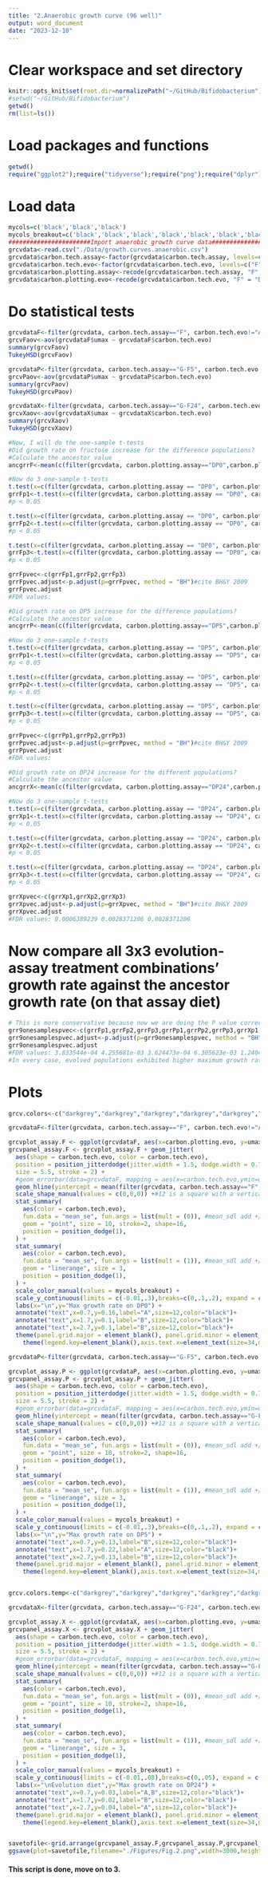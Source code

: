 ```yaml
---
title: "2.Anaerobic growth curve (96 well)"
output: word_document
date: "2023-12-10"
---
```



# Clear workspace and set directory
```r
knitr::opts_knit$set(root.dir=normalizePath("~/GitHub/Bifidobacterium"))
#setwd("~/GitHub/Bifidobacterium")
getwd()
rm(list=ls())
```

# Load packages and functions
```r
getwd()
require("ggplot2");require("tidyverse");require("png");require("dplyr");require("grid");require("vegan");require("indicspecies");require("ggrepel");require("gridExtra")
```

# Load data
```r
mycols=c('black','black','black')
mycols_breakout=c('black','black','black','black','black','black','black','black')
#######################Import anaerobic growth curve data##############################################################
grcvdata<-read.csv("./Data/growth.curves.anaerobic.csv")
grcvdata$carbon.tech.assay<-factor(grcvdata$carbon.tech.assay, levels=c("F", "G-F5","G-F24","Ancestor"))
grcvdata$carbon.tech.evo<-factor(grcvdata$carbon.tech.evo, levels=c("F", "G-F5","G-F24","Ancestor"))
grcvdata$carbon.plotting.assay<-recode(grcvdata$carbon.tech.assay, "F" = "DP0", "G-F5" = "DP5", "G-F24" = "DP24")
grcvdata$carbon.plotting.evo<-recode(grcvdata$carbon.tech.evo, "F" = "DP0", "G-F5" = "DP5", "G-F24" = "DP24")
```

# Do statistical tests
```r
grcvdataF<-filter(grcvdata, carbon.tech.assay=="F", carbon.tech.evo!="Ancestor")
grcvFaov<-aov(grcvdataF$umax ~ grcvdataF$carbon.tech.evo)
summary(grcvFaov)
TukeyHSD(grcvFaov)
```


```r
grcvdataP<-filter(grcvdata, carbon.tech.assay=="G-F5", carbon.tech.evo!="Ancestor")
grcvPaov<-aov(grcvdataP$umax ~ grcvdataP$carbon.tech.evo)
summary(grcvPaov)
TukeyHSD(grcvPaov)
```


```r
grcvdataX<-filter(grcvdata, carbon.tech.assay=="G-F24", carbon.tech.evo!="Ancestor")
grcvXaov<-aov(grcvdataX$umax ~ grcvdataX$carbon.tech.evo)
summary(grcvXaov)
TukeyHSD(grcvXaov)
```


```r
#Now, I will do the one-sample t-tests
#Did growth rate on fructose increase for the difference populations?
#Calculate the ancestor value
ancgrrF<-mean(c(filter(grcvdata, carbon.plotting.assay=="DP0",carbon.plotting.evo=="Ancestor")$umax))

#Now do 3 one-sample t-tests
t.test(x=c(filter(grcvdata, carbon.plotting.assay == "DP0", carbon.plotting.evo=="DP0")$umax),mu=ancgrrF,alternative = 'g')
grrFp1<-t.test(x=c(filter(grcvdata, carbon.plotting.assay == "DP0", carbon.plotting.evo=="DP0")$umax),mu=ancgrrF,alternative = 'g')$p.value
#p < 0.05

t.test(x=c(filter(grcvdata, carbon.plotting.assay == "DP0", carbon.plotting.evo=="DP5")$umax),mu=ancgrrF,alternative = 'g')
grrFp2<-t.test(x=c(filter(grcvdata, carbon.plotting.assay == "DP0", carbon.plotting.evo=="DP5")$umax),mu=ancgrrF,alternative = 'g')$p.value
#p < 0.05

t.test(x=c(filter(grcvdata, carbon.plotting.assay == "DP0", carbon.plotting.evo=="DP24")$umax),mu=ancgrrF,alternative = 'g')
grrFp3<-t.test(x=c(filter(grcvdata, carbon.plotting.assay == "DP0", carbon.plotting.evo=="DP24")$umax),mu=ancgrrF,alternative = 'g')$p.value
#p < 0.05

grrFpvec<-c(grrFp1,grrFp2,grrFp3)
grrFpvec.adjust<-p.adjust(p=grrFpvec, method = "BH")#cite BH&Y 2009
grrFpvec.adjust
#FDR values:
```


```r
#Did growth rate on DP5 increase for the difference populations?
#Calculate the ancestor value
ancgrrP<-mean(c(filter(grcvdata, carbon.plotting.assay=="DP5",carbon.plotting.evo=="Ancestor")$umax))

#Now do 3 one-sample t-tests
t.test(x=c(filter(grcvdata, carbon.plotting.assay == "DP5", carbon.plotting.evo=="DP0")$umax),mu=ancgrrP,alternative = 'g')
grrPp1<-t.test(x=c(filter(grcvdata, carbon.plotting.assay == "DP5", carbon.plotting.evo=="DP0")$umax),mu=ancgrrP,alternative = 'g')$p.value
#p < 0.05

t.test(x=c(filter(grcvdata, carbon.plotting.assay == "DP5", carbon.plotting.evo=="DP5")$umax),mu=ancgrrP,alternative = 'g')
grrPp2<-t.test(x=c(filter(grcvdata, carbon.plotting.assay == "DP5", carbon.plotting.evo=="DP5")$umax),mu=ancgrrP,alternative = 'g')$p.value
#p < 0.05

t.test(x=c(filter(grcvdata, carbon.plotting.assay == "DP5", carbon.plotting.evo=="DP24")$umax),mu=ancgrrP,alternative = 'g')
grrPp3<-t.test(x=c(filter(grcvdata, carbon.plotting.assay == "DP5", carbon.plotting.evo=="DP24")$umax),mu=ancgrrP,alternative = 'g')$p.value
#p < 0.05

grrPpvec<-c(grrPp1,grrPp2,grrPp3)
grrPpvec.adjust<-p.adjust(p=grrPpvec, method = "BH")#cite BH&Y 2009
grrPpvec.adjust
#FDR values:
```


```r
#Did growth rate on DP24 increase for the different populations?
#Calculate the ancestor value
ancgrrX<-mean(c(filter(grcvdata, carbon.plotting.assay=="DP24",carbon.plotting.evo=="Ancestor")$umax))

#Now do 3 one-sample t-tests
t.test(x=c(filter(grcvdata, carbon.plotting.assay == "DP24", carbon.plotting.evo=="DP0")$umax),mu=ancgrrX,alternative = 'g')
grrXp1<-t.test(x=c(filter(grcvdata, carbon.plotting.assay == "DP24", carbon.plotting.evo=="DP0")$umax),mu=ancgrrX,alternative = 'g')$p.value
#p < 0.05

t.test(x=c(filter(grcvdata, carbon.plotting.assay == "DP24", carbon.plotting.evo=="DP5")$umax),mu=ancgrrX,alternative = 'g')
grrXp2<-t.test(x=c(filter(grcvdata, carbon.plotting.assay == "DP24", carbon.plotting.evo=="DP5")$umax),mu=ancgrrX,alternative = 'g')$p.value
#p < 0.05

t.test(x=c(filter(grcvdata, carbon.plotting.assay == "DP24", carbon.plotting.evo=="DP24")$umax),mu=ancgrrX,alternative = 'g')
grrXp3<-t.test(x=c(filter(grcvdata, carbon.plotting.assay == "DP24", carbon.plotting.evo=="DP24")$umax),mu=ancgrrX,alternative = 'g')$p.value
#p < 0.05

grrXpvec<-c(grrXp1,grrXp2,grrXp3)
grrXpvec.adjust<-p.adjust(p=grrXpvec, method = "BH")#cite BH&Y 2009
grrXpvec.adjust
#FDR values: 0.0006389239 0.0028371206 0.0028371206
```

# Now compare all 3x3 evolution-assay treatment combinations' growth rate against the ancestor growth rate (on that assay diet)
```r
# This is more conservative because now we are doing the P value correction for a total of 9 P-values.
grr9onesamplespvec<-c(grrFp1,grrFp2,grrFp3,grrPp1,grrPp2,grrPp3,grrXp1,grrXp2,grrXp3)
grr9onesamplespvec.adjust<-p.adjust(p=grr9onesamplespvec, method = "BH")#cite BH&Y 2009
grr9onesamplespvec.adjust
#FDR values: 3.833544e-04 4.255681e-03 3.624473e-04 6.305623e-03 1.240404e-06 1.043232e-04 8.668466e-03 8.946585e-03 3.624473e-04
#In every case, evolved populations exhibited higher maximum growth rate than the ancestor (FDR < 0.009)
```

# Plots
```r
grcv.colors<-c("darkgrey","darkgrey","darkgrey","darkgrey","darkgrey","darkgrey","darkgrey","darkgrey","darkgrey","darkgrey","darkgrey","darkgrey","darkgrey","darkgrey","darkgrey","darkgrey","darkgrey","darkgrey","darkgrey","darkgrey","darkgrey","darkgrey","darkgrey","darkgrey")

grcvdataF<-filter(grcvdata, carbon.tech.assay=="F", carbon.tech.evo!="Ancestor")

grcvplot_assay.F <- ggplot(grcvdataF, aes(x=carbon.plotting.evo, y=umax))
grcvpanel_assay.F <- grcvplot_assay.F + geom_jitter(
  aes(shape = carbon.tech.evo, color = carbon.tech.evo),
  position = position_jitterdodge(jitter.width = 1.5, dodge.width = 0.7),
  size = 5.5, stroke = 2) +
  #geom_errorbar(data=grcvdataF, mapping = aes(x=carbon.tech.evo,ymin=umax.anc,ymax=umax.anc),color=grcv.colors,lwd=2.2,linetype=117) +
  geom_hline(yintercept = mean(filter(grcvdata, carbon.tech.assay=="F", carbon.tech.evo=="Ancestor")$umax), color="dark grey", lwd=2.2,linetype=117) +
  scale_shape_manual(values = c(0,0,0)) +#12 is a square with a vertical cross inside it
  stat_summary(
    aes(color = carbon.tech.evo),
    fun.data = "mean_se", fun.args = list(mult = (0)), #mean_sdl add +/- standard deviation; mult=1 means that it is SD*1 that is drawn.  Mean_se draws the standard error of the mean
    geom = "point", size = 10, stroke=2, shape=16,
    position = position_dodge(1),
  ) +
  stat_summary(
    aes(color = carbon.tech.evo),
    fun.data = "mean_se", fun.args = list(mult = (1)), #mean_sdl add +/- standard deviation; mult=1 means that it is SD*1 that is drawn.  Mean_se draws the standard error of the mean
    geom = "linerange", size = 3,
    position = position_dodge(1),
  ) +
  scale_color_manual(values = mycols_breakout) +
  scale_y_continuous(limits = c(-0.01,.3),breaks=c(0,.1,.2), expand = c(0,0)) +
  labs(x="\n",y="Max growth rate on DP0") +
  annotate("text",x=0.7,y=0.16,label="A",size=12,color="black")+
  annotate("text",x=1.7,y=0.1,label="B",size=12,color="black")+
  annotate("text",x=2.7,y=0.1,label="B",size=12,color="black")+
  theme(panel.grid.major = element_blank(), panel.grid.minor = element_blank(),panel.background = element_blank(), axis.line = element_line(colour = "black")) +
    theme(legend.key=element_blank(),axis.text.x=element_text(size=34,margin = margin(t = 20, r = 0, b = 0, l = 0)),axis.text.y=element_text(size=34,margin = margin(t = 0, r = 20, b = 0, l = 0)),axis.title=element_text(size=36),legend.text=element_text(size=22),legend.title = element_text(size=34), axis.ticks.y = element_line(color = "black", size = 3), axis.ticks.x = element_line(color = "black", size = 3), axis.ticks.length.x=unit(0.7, "cm"),axis.ticks.length.y=unit(0.7, "cm"), legend.position = "none", panel.border = element_rect(color = "black", fill = NA, size = 3.5), axis.line = element_line(colour = "black"))

grcvdataP<-filter(grcvdata, carbon.tech.assay=="G-F5", carbon.tech.evo!="Ancestor")

grcvplot_assay.P <- ggplot(grcvdataP, aes(x=carbon.plotting.evo, y=umax))
grcvpanel_assay.P <- grcvplot_assay.P + geom_jitter(
  aes(shape = carbon.tech.evo, color = carbon.tech.evo),
  position = position_jitterdodge(jitter.width = 1.5, dodge.width = 0.7),
  size = 5.5, stroke = 2) +
  #geom_errorbar(data=grcvdataF, mapping = aes(x=carbon.tech.evo,ymin=umax.anc,ymax=umax.anc),color=grcv.colors,lwd=2.2,linetype=117) +
  geom_hline(yintercept = mean(filter(grcvdata, carbon.tech.assay=="G-F5", carbon.tech.evo=="Ancestor")$umax), color="dark grey", lwd=2.2,linetype=117) +
  scale_shape_manual(values = c(0,0,0)) +#12 is a square with a vertical cross inside it
  stat_summary(
    aes(color = carbon.tech.evo),
    fun.data = "mean_se", fun.args = list(mult = (0)), #mean_sdl add +/- standard deviation; mult=1 means that it is SD*1 that is drawn.  Mean_se draws the standard error of the mean
    geom = "point", size = 10, stroke=2, shape=16,
    position = position_dodge(1),
  ) +
  stat_summary(
    aes(color = carbon.tech.evo),
    fun.data = "mean_se", fun.args = list(mult = (1)), #mean_sdl add +/- standard deviation; mult=1 means that it is SD*1 that is drawn.  Mean_se draws the standard error of the mean
    geom = "linerange", size = 3,
    position = position_dodge(1),
  ) +
  scale_color_manual(values = mycols_breakout) +
  scale_y_continuous(limits = c(-0.01,.3),breaks=c(0,.1,.2), expand = c(0,0)) +
  labs(x="\n",y="Max growth rate on DP5") +
  annotate("text",x=0.7,y=0.13,label="B",size=12,color="black")+
  annotate("text",x=1.7,y=0.22,label="A",size=12,color="black")+
  annotate("text",x=2.7,y=0.13,label="B",size=12,color="black")+
  theme(panel.grid.major = element_blank(), panel.grid.minor = element_blank(),panel.background = element_blank(), axis.line = element_line(colour = "black")) +
    theme(legend.key=element_blank(),axis.text.x=element_text(size=34,margin = margin(t = 20, r = 0, b = 0, l = 0)),axis.text.y=element_text(size=34,margin = margin(t = 0, r = 20, b = 0, l = 0)),axis.title=element_text(size=36),legend.text=element_text(size=22),legend.title = element_text(size=34), axis.ticks.y = element_line(color = "black", size = 3), axis.ticks.x = element_line(color = "black", size = 3), axis.ticks.length.x=unit(0.7, "cm"),axis.ticks.length.y=unit(0.7, "cm"), legend.position = "none", panel.border = element_rect(color = "black", fill = NA, size = 3.5), axis.line = element_line(colour = "black"))


grcv.colors.temp<-c("darkgrey","darkgrey","darkgrey","darkgrey","darkgrey","darkgrey","darkgrey","darkgrey","darkgrey","darkgrey","darkgrey","darkgrey","darkgrey","darkgrey","darkgrey","darkgrey","darkgrey","darkgrey","darkgrey","darkgrey","darkgrey","darkgrey")

grcvdataX<-filter(grcvdata, carbon.tech.assay=="G-F24", carbon.tech.evo!="Ancestor")

grcvplot_assay.X <- ggplot(grcvdataX, aes(x=carbon.plotting.evo, y=umax))
grcvpanel_assay.X <- grcvplot_assay.X + geom_jitter(
  aes(shape = carbon.tech.evo, color = carbon.tech.evo),
  position = position_jitterdodge(jitter.width = 1.5, dodge.width = 0.7),
  size = 5.5, stroke = 2) +
  #geom_errorbar(data=grcvdataF, mapping = aes(x=carbon.tech.evo,ymin=umax.anc,ymax=umax.anc),color=grcv.colors,lwd=2.2,linetype=117) +
  geom_hline(yintercept = mean(filter(grcvdata, carbon.tech.assay=="G-F24", carbon.tech.evo=="Ancestor")$umax), color="dark grey", lwd=2.2,linetype=117) +
  scale_shape_manual(values = c(0,0,0)) +#12 is a square with a vertical cross inside it
  stat_summary(
    aes(color = carbon.tech.evo),
    fun.data = "mean_se", fun.args = list(mult = (0)), #mean_sdl add +/- standard deviation; mult=1 means that it is SD*1 that is drawn.  Mean_se draws the standard error of the mean
    geom = "point", size = 10, stroke=2, shape=16,
    position = position_dodge(1),
  ) +
  stat_summary(
    aes(color = carbon.tech.evo),
    fun.data = "mean_se", fun.args = list(mult = (1)), #mean_sdl add +/- standard deviation; mult=1 means that it is SD*1 that is drawn.  Mean_se draws the standard error of the mean
    geom = "linerange", size = 3,
    position = position_dodge(1),
  ) +
  scale_color_manual(values = mycols_breakout) +
  scale_y_continuous(limits = c(-0.01,.08),breaks=c(0,.05), expand = c(0,0)) +
  labs(x="\nEvolution diet",y="Max growth rate on DP24") +
  annotate("text",x=0.7,y=0.03,label="A,B",size=12,color="black")+
  annotate("text",x=1.7,y=0.02,label="B",size=12,color="black")+
  annotate("text",x=2.7,y=0.04,label="A",size=12,color="black")+
  theme(panel.grid.major = element_blank(), panel.grid.minor = element_blank(),panel.background = element_blank(), axis.line = element_line(colour = "black")) +
    theme(legend.key=element_blank(),axis.text.x=element_text(size=34,margin = margin(t = 20, r = 0, b = 0, l = 0)),axis.text.y=element_text(size=34,margin = margin(t = 0, r = 20, b = 0, l = 0)),axis.title=element_text(size=36),legend.text=element_text(size=22),legend.title = element_text(size=34), axis.ticks.y = element_line(color = "black", size = 3), axis.ticks.x = element_line(color = "black", size = 3), axis.ticks.length.x=unit(0.7, "cm"),axis.ticks.length.y=unit(0.7, "cm"), legend.position = "none", panel.border = element_rect(color = "black", fill = NA, size = 3.5), axis.line = element_line(colour = "black"))


savetofile<-grid.arrange(grcvpanel_assay.F,grcvpanel_assay.P,grcvpanel_assay.X,nrow=3)
ggsave(plot=savetofile,filename="./Figures/Fig.2.png",width=3000,height=8500,units="px",limitsize=FALSE)
```

#### This script is done, move on to 3.